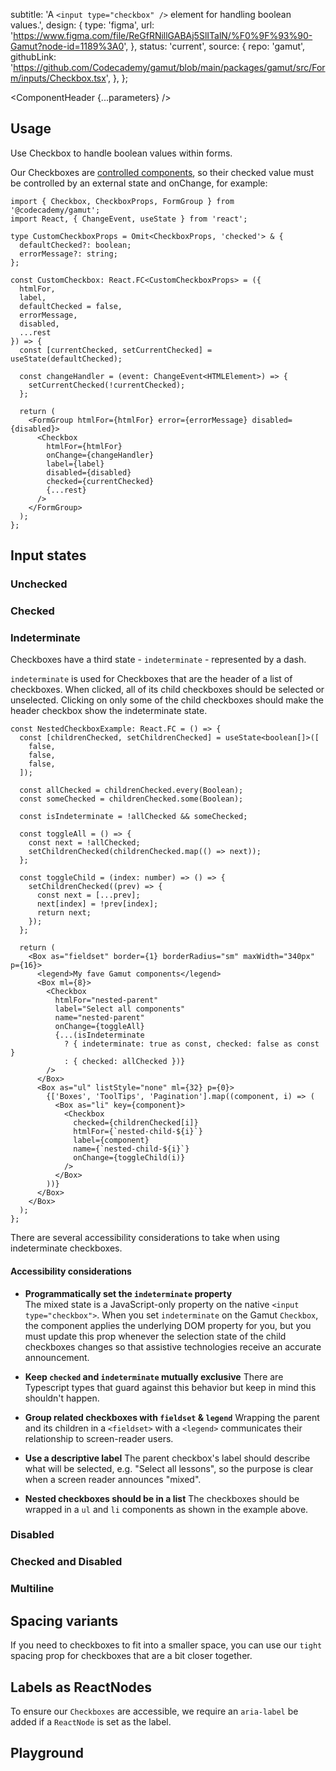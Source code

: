 


  subtitle:
    'A `<input type="checkbox" />` element for handling boolean values.',
  design: {
    type: 'figma',
    url: 'https://www.figma.com/file/ReGfRNillGABAj5SlITalN/%F0%9F%93%90-Gamut?node-id=1189%3A0',
  },
  status: 'current',
  source: {
    repo: 'gamut',
    githubLink:
      'https://github.com/Codecademy/gamut/blob/main/packages/gamut/src/Form/inputs/Checkbox.tsx',
  },
};

<Meta of={CheckboxStories} />

<ComponentHeader {...parameters} />

## Usage

Use Checkbox to handle boolean values within forms.

Our Checkboxes are [controlled components](https://reactjs.org/docs/forms.html#controlled-components), so their checked value must be controlled by an external state and onChange, for example:

<Canvas of={CheckboxStories.ControlledCheckbox} />

```tsx
import { Checkbox, CheckboxProps, FormGroup } from '@codecademy/gamut';
import React, { ChangeEvent, useState } from 'react';

type CustomCheckboxProps = Omit<CheckboxProps, 'checked'> & {
  defaultChecked?: boolean;
  errorMessage?: string;
};

const CustomCheckbox: React.FC<CustomCheckboxProps> = ({
  htmlFor,
  label,
  defaultChecked = false,
  errorMessage,
  disabled,
  ...rest
}) => {
  const [currentChecked, setCurrentChecked] = useState(defaultChecked);

  const changeHandler = (event: ChangeEvent<HTMLElement>) => {
    setCurrentChecked(!currentChecked);
  };

  return (
    <FormGroup htmlFor={htmlFor} error={errorMessage} disabled={disabled}>
      <Checkbox
        htmlFor={htmlFor}
        onChange={changeHandler}
        label={label}
        disabled={disabled}
        checked={currentChecked}
        {...rest}
      />
    </FormGroup>
  );
};
```

## Input states

### Unchecked

<Canvas of={CheckboxStories.Unchecked} />

### Checked

<Canvas of={CheckboxStories.Checked} />

### Indeterminate

Checkboxes have a third state - `indeterminate` - represented by a dash.

<Canvas of={CheckboxStories.Indeterminate} />

`indeterminate` is used for Checkboxes that are the header of a list of checkboxes. When clicked, all of its child checkboxes should be selected or unselected. Clicking on only some of the child checkboxes should make the header checkbox show the indeterminate state.

<Canvas of={CheckboxStories.NestedCheckboxes} />

```tsx
const NestedCheckboxExample: React.FC = () => {
  const [childrenChecked, setChildrenChecked] = useState<boolean[]>([
    false,
    false,
    false,
  ]);

  const allChecked = childrenChecked.every(Boolean);
  const someChecked = childrenChecked.some(Boolean);

  const isIndeterminate = !allChecked && someChecked;

  const toggleAll = () => {
    const next = !allChecked;
    setChildrenChecked(childrenChecked.map(() => next));
  };

  const toggleChild = (index: number) => () => {
    setChildrenChecked((prev) => {
      const next = [...prev];
      next[index] = !prev[index];
      return next;
    });
  };

  return (
    <Box as="fieldset" border={1} borderRadius="sm" maxWidth="340px" p={16}>
      <legend>My fave Gamut components</legend>
      <Box ml={8}>
        <Checkbox
          htmlFor="nested-parent"
          label="Select all components"
          name="nested-parent"
          onChange={toggleAll}
          {...(isIndeterminate
            ? { indeterminate: true as const, checked: false as const }
            : { checked: allChecked })}
        />
      </Box>
      <Box as="ul" listStyle="none" ml={32} p={0}>
        {['Boxes', 'ToolTips', 'Pagination'].map((component, i) => (
          <Box as="li" key={component}>
            <Checkbox
              checked={childrenChecked[i]}
              htmlFor={`nested-child-${i}`}
              label={component}
              name={`nested-child-${i}`}
              onChange={toggleChild(i)}
            />
          </Box>
        ))}
      </Box>
    </Box>
  );
};
```

There are several accessibility considerations to take when using indeterminate checkboxes.

#### Accessibility considerations

- **Programmatically set the `indeterminate` property**\
  The mixed state is a JavaScript-only property on the native `<input type="checkbox">`. When you set `indeterminate` on the Gamut `Checkbox`, the component applies the underlying DOM property for you, but you must update this prop whenever the selection state of the child checkboxes changes so that assistive technologies receive an accurate announcement.

- **Keep `checked` and `indeterminate` mutually exclusive**
  There are Typescript types that guard against this behavior but keep in mind this shouldn't happen.

- **Group related checkboxes with `fieldset` & `legend`**
  Wrapping the parent and its children in a `<fieldset>` with a `<legend>` communicates their relationship to screen-reader users.

- **Use a descriptive label**
  The parent checkbox's label should describe what will be selected, e.g. "Select all lessons", so the purpose is clear when a screen reader announces "mixed".

- **Nested checkboxes should be in a list**
  The checkboxes should be wrapped in a `ul` and `li` components as shown in the example above.

### Disabled

<Canvas of={CheckboxStories.Disabled} />

### Checked and Disabled

<Canvas of={CheckboxStories.CheckedAndDisabled} />

### Multiline

<Canvas of={CheckboxStories.Multiline} />

## Spacing variants

If you need to checkboxes to fit into a smaller space, you can use our `tight` spacing prop for checkboxes that are a bit closer together.

<Canvas of={CheckboxStories.SpacingTight} />

## Labels as ReactNodes

To ensure our `Checkboxes` are accessible, we require an `aria-label` be added if a `ReactNode` is set as the label.

<Canvas of={CheckboxStories.LabelsAsReactNodes} />

## Playground

<Canvas sourceState="shown" of={CheckboxStories.Default} />

<Controls />
